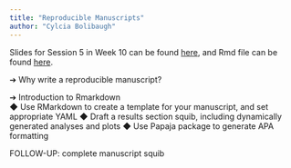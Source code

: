```yaml
---
title: "Reproducible Manuscripts"
author: "Cylcia Bolibaugh"
---
```


Slides for Session 5 in Week 10 can be found [here](./05DigitalTools.pdf), and Rmd file can be found [here](./rmdWeek10.html).  


➔	Why write a reproducible manuscript? 

➔	Introduction to Rmarkdown  
◆	Use RMarkdown to create a template for your manuscript, and set appropriate YAML
◆	Draft a results section squib, including dynamically generated analyses and plots
◆	Use Papaja package to generate APA formatting

FOLLOW-UP: complete manuscript squib
